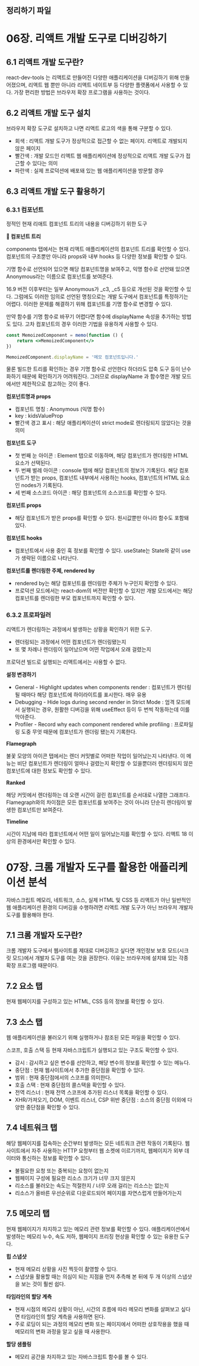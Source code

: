 ## 정리하기 파일

# 06장. 리액트 개발 도구로 디버깅하기

## 6.1 리액트 개발 도구란?

react-dev-tools 는 리액트로 만들어진 다양한 애플리케이션을 디버깅하기 위해 만들어졌으며, 리액트 웹 뿐만 아니라 리액트 네이트부 등 다양한 플랫폼에서 사용할 수 있다.
가장 편리한 방법은 브라우저 확장 프로그램을 사용하는 것이다.

## 6.2 리액트 개발 도구 설치

브라우저 확장 도구로 설치하고 나면 리액트 로고의 색을 통해 구분할 수 있다.

- 회색 : 리액트 개발 도구가 정상적으로 접근할 수 없는 페이지. 리액트로 개발되지 않은 페이지
- 빨간색 : 개발 모드인 리액트 웹 애플리케이션에 정상적으로 리액트 개발 도구가 접근할 수 있다는 의미
- 파란색 : 실제 프로덕션에 배포돼 있는 웹 애플리케이션을 방문할 경우

## 6.3 리액트 개발 도구 활용하기

### 6.3.1 컴포넌트

정적인 현재 리애트 컴포넌트 트리의 내용을 디버깅하기 위한 도구

**📍 컴포넌트 트리**

components 탭에서는 현재 리액트 애플리케이션의 컴포넌트 트리를 확인할 수 있다. 컴포넌트의 구조뿐만 아니라 props와 내부 hooks 등 다양한 정보를 확인할 수 있다.

기명 함수로 선언되어 있으면 해당 컴포넌트명을 보여주고, 익명 함수로 선언돼 있으면 Anonymous라는 이름으로 컴포넌트를 보여준다.

16.9 버전 이후부터는 일부 Anonymous가 _c3, _c5 등으로 개선된 것을 확인할 수 있다.
그럼에도 이러한 임의로 선언된 명칭으로는 개발 도구에서 컴포넌트를 특정하기는 어렵다. 이러한 문제를 해결하기 위해 컴포넌트를 기명 함수로 변경할 수 있다.

만약 함수를 기명 함수로 바꾸기 어렵다면 함수에 displayName 속성을 추가하는 방법도 있다.
고차 컴포넌트의 경우 이러한 기법을 유용하게 사용할 수 있다.

```jsx
const MemoizedComponent = memo(function () {
	return <>MemoizedComponent</>
})

MemoizedComponent.displayName = '메모 컴포넌트입니다.'
```

물론 빌드한 트리를 확인하는 경우 기명 함수로 선언한다 하더라도 압축 도구 등이 난수화하기 때문에 확인하기가 어려워진다. 그러므로 displayName 과 함수명은 개발 모드에서만 제한적으로 참고하는 것이 좋다.

**컴포넌트명과 props**

- 컴포넌트 명칭 : Anonymous (익명 함수)
- key : kidsValueProp
- 빨간색 경고 표시 : 해당 애플리케이션이 strict mode로 렌더링되지 않았다는 것을 의미

 

**컴포넌트 도구**

- 첫 번째 눈 아이콘 : Element 탭으로 이동하며, 해당 컴포넌트가 렌더링한 HTML 요소가 선택된다.
- 두 번째 벌레 아이콘 : console 탭에 해당 컴포넌트의 정보가 기록된다. 해당 컴포넌트가 받는 props, 컴포넌트 내부에서 사용하는 hooks, 컴포넌트의 HTML 요소인 nodes가 기록된다.
- 세 번째 소스코드 아이콘 : 해당 컴포넌트의 소스코드를 확인할 수 있다.

**컴포넌트 props**

- 해당 컴포넌트가 받은 props를 확인할 수 있다. 원시값뿐만 아니라 함수도 포함돼 있다.

**컴포넌트 hooks**

- 컴포넌트에서 사용 중인 훅 정보를 확인할 수 있다. useState는 State와 같이 use가 생략된 이름으로 나타난다.

**컴포넌트를 렌더링한 주체, rendered by**

- rendered by는 해당 컴포넌트를 렌더링한 주체가 누구인지 확인할 수 있다.
- 프로덕션 모드에서는 react-dom의 버전만 확인할 수 있지만 개발 모드에서는 해당 컴포넌트를 렌더링한 부모 컴포넌트까지 확인할 수 있다.

### 6.3.2 프로파일러

리액트가 렌더링하는 과정에서 발생하는 상황을 확인하기 위한 도구. 

- 렌더링되는 과정에서 어떤 컴포넌트가 렌더링됐는지
- 또 몇 차례나 렌더링이 일어났으며 어떤 작업에서 오래 걸렸는지

프로덕션 빌드로 실행되는 리액트에서는 사용할 수 없다.

**설정 변경하기**

- General - Highlight updates when components render : 컴포넌트가 렌더링될 때마다 해당 컴포넌트에 하이라이트를 표시한다. 매우 유용
- Debugging - Hide logs during second render in Strict Mode : 엄격 모드에서 실행되는 경우, 원활한 디버깅을 위해 useEffect 등이 두 번씩 작동하는데 이를 막아준다.
- Profiler - Record why each component rendered while profiling : 프로파일링 도중 무엇 때문에 컴포넌트가 렌더링 됐는지 기록한다.

**Flamegraph**

불꽃 모양의 아이콘 탭에서는 렌더 커밋별로 어떠한 작업이 일어났는지 나타낸다. 이 메뉴는 비단 컴포넌트가 렌더링이 얼마나 걸렸는지 확인할 수 있을뿐더러 렌더링되지 않은 컴포넌트에 대한 정보도 확인할 수 있다.

**Ranked**

해당 커밋에서 렌더링하는 데 오랜 시간이 걸린 컴포넌트를 순서대로 나열한 그래프다. Flamegraph와의 차이점은 모든 컴포넌트를 보여주는 것이 아니라 단순히 렌더링이 발생한 컴포넌트만 보여준다.

**Timeline**

시간이 지남에 따라 컴포넌트에서 어떤 일이 일어났는지를 확인할 수 있다. 리액트 18 이상의 환경에서만 확인할 수 있다.


# 07장. 크롬 개발자 도구를 활용한 애플리케이션 분석

자바스크립트 메모리, 네트워크, 소스, 실제 HTML 및 CSS 등 리액트가 아닌 일반적인 웹 애플리케이션 환경의 디버깅을 수행하려면 리액트 개발 도구가 아닌 브라우저 개발자 도구를 활용해야 한다.

## 7.1 크롬 개발자 도구란?

크롬 개발자 도구에서 웹사이트를 제대로 디버깅하고 싶다면 개인정보 보호 모드(시크릿 모드)에서 개발자 도구를 여는 것을 권장한다. 이유는 브라우저에 설치돼 있는 각종 확장 프로그램 때문이다.

## 7.2 요소 탭

현재 웹페이지를 구성하고 있는 HTML, CSS 등의 정보를 확인할 수 있다.

## 7.3 소스 탭

웹 애플리케이션을 불러오기 위해 실행하거나 참조된 모든 파일을 확인할 수 있다.

스코프, 호출 스택 등 현재 자바스크립트가 실행되고 있는 구조도 확인할 수 있다.

- 감시 : 감시하고 싶은 변수를 선언하고, 해당 변수의 정보를 확인할 수 있는 메뉴다.
- 중단점 : 현재 웹사이트에서 추가한 중단점을 확인할 수 있다.
- 범위 : 현재 중단점에서의 스코프를 의미한다.
- 호출 스택 : 현재 중단점의 콜스택을 확인할 수 있다.
- 전역 리스너 : 현재 전역 스코프에 추가된 리스너 목록을 확인할 수 있다.
- XHR/가져오기, DOM, 이벤트 리스너, CSP 위반 중단점 : 소스의 중단점 이외에 다양한 중단점을 확인할 수 있다.

## 7.4 네트워크 탭

해당 웹페이지를 접속하는 순간부터 발생하는 모든 네트워크 관련 작동이 기록된다. 웹사이트에서 자주 사용하는 HTTP 요청부터 웹 소켓에 이르기까지, 웹페이지가 외부 데이터와 통신하는 정보를 확인할 수 있다.

- 불필요한 요청 또는 중복되는 요청이 없는지
- 웹페이지 구성에 필요한 리소스 크기가 너무 크지 않은지
- 리소스를 불러오는 속도는 적절한지 / 너무 오래 걸리는 리소스는 없는지
- 리소스가 올바른 우선순위로 다운로드되어 페이지를 자연스럽게 만들어가는지

## 7.5 메모리 탭

현재 웹페이지가 차지하고 있는 메모리 관련 정보를 확인할 수 있다. 애플리케이션에서 발생하는 메모리 누수, 속도 저하, 웹페이지 프리징 현상을 확인할 수 있는 유용한 도구다.

**힙 스냅샷** 

- 현재 메모리 상황을 사진 찍듯이 촬영할 수 있다.
- 스냅샷을 활용할 때는 의심이 되는 지점을 먼저 추측해 본 뒤에 두 개 이상의 스냅샷을 보는 것이 훨씬 쉽다.

**타임라인의 할당 계측**

- 현재 시점의 메모리 상황이 아닌, 시간의 흐름에 따라 메모리 변화를 살펴보고 싶다면 타임라인의 할당 계측을 사용하면 된다.
- 주로 로딩이 되는 과정의 메모리 변화 또는 페이지에서 어떠한 상호작용을 했을 때 메모리의 변화 과정을 알고 싶을 때 사용한다.

**할당 샘플링**

- 메모리 공간을 차지하고 있는 자바스크립트 함수를 볼 수 있다.